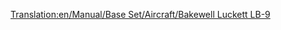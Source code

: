 [[Translation:en/Manual/Base Set/Aircraft/Bakewell Luckett LB-9]]

{{es/Manual/Base Set/Aircraft/Aeronaves|Nombre=Bakewell Luckett LB-9
|Imagen=[[File:en/Manual/Base Set/Aircraft/McDonnellDouglasDC-9.png|Bakewell Luckett LB-9]]
|Precio=69.726 € (34.863 £)
|Velocidad=947 km/h (592 mph)
|Coste-anual=8.436 € (4,218 £)
|Diseño=1964
|Duración=26
|Capacidad=100 pasajeros y 15 sacos de correo
|
|Descripción=Este avión rápido trabajará mejor en aeropuertos pequeños y aeropuertos de intercambio.
|Vida-real=McDonnell Douglas DC-9
}}